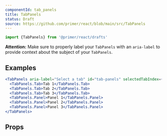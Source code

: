 ```yaml
---
componentId: tab_panels
title: TabPanels
status: Draft
source: https://github.com/primer/react/blob/main/src/TabPanels
---
```



```js
import {TabPanels} from '@primer/react/drafts'
```

**Attention:** Make sure to properly label your `TabPanels` with an `aria-label` to provide context about the subject of your `TabPanels`.

## Examples

```jsx live drafts
<TabPanels aria-label="Select a tab" id="tab-panels" selectedTabIndex={0}>
  <TabPanels.Tab>Tab 1</TabPanels.Tab>
  <TabPanels.Tab>Tab 2</TabPanels.Tab>
  <TabPanels.Tab>Tab 3</TabPanels.Tab>
  <TabPanels.Panel>Panel 1</TabPanels.Panel>
  <TabPanels.Panel>Panel 2</TabPanels.Panel>
  <TabPanels.Panel>Panel 3</TabPanels.Panel>
</TabPanels>
```

## Props

<ComponentProps data={data} />
